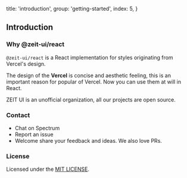 
  title: 'introduction',
  group: 'getting-started',
  index: 5,
}

## Introduction

### Why @zeit-ui/react

`@zeit-ui/react` is a React implementation for <Link rel="nofollow" target="_blank" href="https://github.com/zeit-ui/zeit-style">styles</Link>
originating from <Link rel="nofollow" target="_blank" href="https://vercel.co/design">Vercel's design</Link>.

The design of the **Vercel** is concise and aesthetic feeling, this is an important reason for popular of Vercel.
Now you can use them at will in React.

ZEIT UI is an unofficial organization, all our projects are open source.

<Spacer y={3} />

### Contact

- <Link color target="_blank" rel="nofollow" href="https://spectrum.chat/zeit-ui/general?tab=posts">Chat on Spectrum</Link>
- <Link color target="_blank" rel="nofollow" href="https://github.com/zeit-ui/react/issues/new">Report an issue</Link>
- Welcome share your feedback and ideas. We also love PRs.

<Spacer y={3} />

### License

Licensed under the [MIT LICENSE](https://github.com/zeit-ui/react/blob/master/LICENSE).

